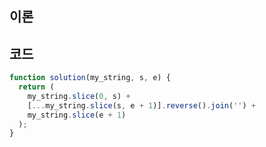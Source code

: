 
## 이론

<Slice />

## 코드

```js
function solution(my_string, s, e) {
  return (
    my_string.slice(0, s) +
    [...my_string.slice(s, e + 1)].reverse().join('') +
    my_string.slice(e + 1)
  );
}
```

